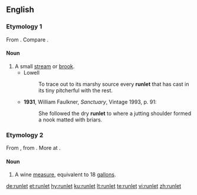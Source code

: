==English==

===Etymology 1===
From {{suffix|run|let|lang=en}}. Compare {{l|en|runnel}}.

====Noun====
{{en-noun}}

# A small [[stream]] or [[brook]].
#* Lowell
#*: To trace out to its marshy source every '''runlet''' that has cast in its tiny pitcherful with the rest.
#* '''1931''', William Faulkner, ''Sanctuary'', Vintage 1993, p. 91:
#*: She followed the dry '''runlet''' to where a jutting shoulder formed a nook matted with briars.

===Etymology 2===
From {{etyl|enm|en}}, from {{etyl|fro|en}} {{term|rondelet||roundlet|lang=fro}}. More at {{l|en|roundlet}}.

====Noun====
{{en-noun}}

# {{context|archaic|lang=en}} A wine [[measure]], equivalent to 18 [[gallon]]s.

[[de:runlet]]
[[et:runlet]]
[[hy:runlet]]
[[ku:runlet]]
[[lt:runlet]]
[[te:runlet]]
[[vi:runlet]]
[[zh:runlet]]